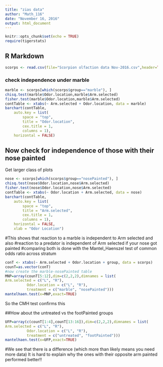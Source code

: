 ```yaml
---
title: "zias data"
author: "Math_116"
date: "November 16, 2016"
output: html_document
---
```


```r
knitr::opts_chunk$set(echo = TRUE)
require(tigerstats)
```

## R Markdown


```r
scorps <- read.csv(file="Scorpion olfaction data Nov-2016.csv",header=TRUE)
```

### check independence under marble


```r
marble <- scorps[which(scorps$group=="marble"), ]
chisq.test(marble$Odor.location,marble$Arm.selected)
fisher.test(marble$Odor.location,marble$Arm.selected)
contTable <- xtabs(~ Arm.selected + Odor.location, data = marble)
barchart(contTable,
    auto.key = list(
        space = "top",
        title = "Odor.location",
        cex.title = 1,
        columns = 1),
    horizontal = FALSE)
```




## Now check for independence of those with their nose painted



Get larger class of plots

```r
nose <- scorps[which(scorps$group=="nosePainted"), ]
chisq.test(nose$Odor.location,nose$Arm.selected)
fisher.test(nose$Odor.location,nose$Arm.selected)
contTable <- xtabs(~ Odor.location + Arm.selected, data = nose)
barchart(contTable,
	auto.key = list(
		space = "top",
		title = "Arm.selected",
		cex.title = 1,
		columns = 1),
	horizontal = FALSE,
	xlab = "Odor Location")
```




#This shows that reaction to a marble is independent to Arm selected and also
#reaction to a predator is independent of Arm selected if your nose got painted
#comparing both is done with the Mantel_Haenszel test of common odds ratio across stratum

```r
conT <- xtabs(~ Arm.selected + Odor.location + group, data = scorps)
counT=as.vector(conT)
#now create the marble-nosePainted table
MNP=array(counT[5:12],dim=c(2,2,2),dimnames = list( 
Arm.selected = c("L", "R"),
          Odor.location = c("L", "R"),
          treatment = c("marble", "nosePainted")))
mantelhaen.test(x=MNP,exact=TRUE)

```
So the CMH test confirms this

##How about the untreated vs the footPainted groups

```r
UFP=array(c(counT[1:4],counT[13:16]),dim=c(2,2,2),dimnames = list( 
Arm.selected = c("L", "R"),
          Odor.location = c("L", "R"),
          treatment = c("untreated", "footPainted")))
mantelhaen.test(x=UFP,exact=TRUE)
```
#We see that there is a difference (which more than likely means you need more data) It is hard to explain why the ones with their opposite arm painted performed better!!




